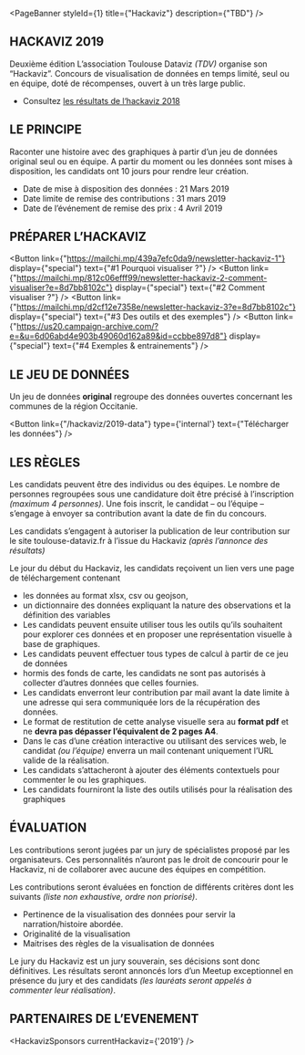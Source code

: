 
<PageBanner 
  styleId={1}
  title={"Hackaviz"}
  description={"TBD"}
/>

<section id="one">
<div className="inner">

# HACKAVIZ 2019
Deuxième édition
L’association Toulouse Dataviz _(TDV)_ organise son “Hackaviz”. Concours de visualisation de données en temps limité, seul ou en équipe, doté de récompenses, ouvert à un très large public.
- Consultez [les résultats de l‘hackaviz 2018](/hackaviz/2018-results)

# LE PRINCIPE
Raconter une histoire avec des graphiques à partir d’un jeu de données original  seul ou en équipe.
A partir du moment ou les données sont mises à disposition, les candidats ont 10 jours pour rendre leur création.
- Date de mise à disposition des données : 21 Mars 2019
- Date limite de remise des contributions : 31 mars 2019
- Date de l’événement de remise des prix  : 4 Avril 2019

 
# PRÉPARER L’HACKAVIZ

<Button
  link={"https://mailchi.mp/439a7efc0da9/newsletter-hackaviz-1"}
  display={"special"}
  text={"#1 Pourquoi visualiser ?"}
/>
<Button
  link={"https://mailchi.mp/812c06efff99/newsletter-hackaviz-2-comment-visualiser?e=8d7bb8102c"}
  display={"special"}
  text={"#2 Comment visualiser ?"}
/>
<Button
  link={"https://mailchi.mp/d2cf12e7358e/newsletter-hackaviz-3?e=8d7bb8102c"}
  display={"special"}
  text={"#3 Des outils et des exemples"}
/>
<Button
  link={"https://us20.campaign-archive.com/?e=&u=6d06abd4e903b49060d162a89&id=ccbbe897d8"}
  display={"special"}
  text={"#4 Exemples & entrainements"}
/>

# LE JEU DE DONNÉES

Un  jeu de données **original** regroupe des données ouvertes concernant les communes de la région Occitanie.

<Button
  link={"/hackaviz/2019-data"}
  type={'internal'}
  text={"Télécharger les données"}
/>

# LES RÈGLES

Les candidats peuvent être des individus ou des équipes. Le nombre de personnes regroupées sous une candidature doit être précisé à l’inscription _(maximum 4 personnes)_. Une fois inscrit, le candidat – ou l’équipe – s’engage à envoyer sa contribution avant la date de fin du concours.

Les candidats s’engagent à autoriser la publication de leur contribution sur le site toulouse-dataviz.fr à l’issue du Hackaviz _(après l’annonce des résultats)_

Le jour du début du Hackaviz, les candidats reçoivent un lien vers une page de téléchargement contenant
- les données au format xlsx, csv ou geojson,
- un dictionnaire des données expliquant la nature des observations et la définition des variables
- Les candidats peuvent ensuite utiliser tous les outils qu’ils souhaitent pour explorer ces données et en proposer une représentation visuelle à base de graphiques.
- Les candidats peuvent effectuer tous types de calcul à partir de ce jeu de données
- hormis des fonds de carte, les candidats ne sont pas autorisés à collecter d’autres données  que celles fournies.
- Les candidats enverront leur contribution par mail avant la date limite à une adresse qui sera communiquée lors de la récupération des données.
- Le format de restitution de cette analyse visuelle sera au **format pdf** et ne **devra pas dépasser l’équivalent de 2 pages A4**.
- Dans le cas d’une création interactive ou utilisant des services web, le candidat _(ou l’équipe)_ enverra un mail  contenant uniquement l’URL valide de la réalisation.
- Les candidats s’attacheront à ajouter des éléments contextuels pour commenter le ou les graphiques.
- Les candidats fourniront la liste des outils utilisés pour la réalisation des graphiques


# ÉVALUATION

Les contributions seront jugées par un jury de spécialistes proposé par les organisateurs. Ces personnalités n’auront pas le droit de concourir pour le Hackaviz, ni de collaborer avec aucune des équipes en compétition.

Les contributions seront évaluées en fonction de différents critères dont les suivants _(liste non exhaustive, ordre non priorisé)_.
- Pertinence de la visualisation des données pour servir la narration/histoire abordée.
- Originalité de la visualisation
- Maitrises des règles de la visualisation de données

Le jury du Hackaviz est un jury souverain, ses décisions sont donc définitives. Les résultats seront annoncés lors d’un Meetup exceptionnel en présence du jury et des candidats _(les lauréats seront appelés à commenter leur réalisation)_.

# PARTENAIRES DE L’EVENEMENT

<HackavizSponsors
  currentHackaviz={'2019'}
/>

</div>
</section>